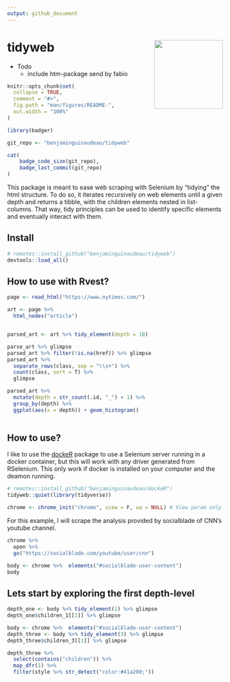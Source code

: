```yaml
---
output: github_document
---
```


<!-- README.md is generated from README.Rmd. Please edit that file -->
# tidyweb <img src="man/figures/tidyweb_logo.png" width="160px" align="right" />

+ Todo
  * include htm-package send by fabio


```r
knitr::opts_chunk$set(
  collapse = TRUE,
  comment = "#>",
  fig.path = "man/figures/README-",
  out.width = "100%"
)

```

```r

library(badger)

git_repo <- "benjaminguinaudeau/tidyweb"

cat(
	badge_code_size(git_repo),
	badge_last_commit(git_repo)
)
```


This package is meant to ease web scraping with Selenium by "tidying" the html structure. To do so, it iterates recursively on web elements until a given depth and returns a tibble, with the children elements nested in list-columns. That way, tidy principles can be used to identify specific elements and eventually interact with them. 

## Install

```r
# remotes::install_github("benjaminguinaudeau/tidyweb")
devtools::load_all()
```

## How to use with Rvest?

```r
page <- read_html("https://www.nytimes.com/")

art <- page %>%
  html_nodes("article")


parsed_art <- art %>% tidy_element(depth = 10) 

parse_art %>% glimpse
parsed_art %>% filter(!is.na(href)) %>% glimpse
parsed_art %>% 
  separate_rows(class, sep = "\\s+") %>%
  count(class, sort = T) %>%
  glimpse

parsed_art %>% 
  mutate(depth = str_count(.id, "_") + 1) %>%
  group_by(depth) %>%
  ggplot(aes(x = depth)) + geom_histogram()
  

```



## How to use? 

I like to use the [dockeR](http://github.com/benjaminguinaudeau/dockeR) package to use a Selenium server running in a docker container, but this will work with any driver generated from RSelenium. This only work if docker is installed on your computer and the deamon running.

```r
# remotes::install_github("benjaminguinaudeau/dockeR")
tidyweb::quiet(library(tidyverse))

chrome <- chrome_init("chrome", view = F, ua = NULL) # View param only works for mac
```

For this example, I will scrape the analysis provided by socialblade of CNN's youtube channel. 

```r


chrome %>% 
  open %>%
  go("https://socialblade.com/youtube/user/cnn")
```


```r
body <- chrome %>%  elements("#socialblade-user-content")
body
```


## Lets start by exploring the first depth-level

```r
depth_one <- body %>% tidy_element(1) %>% glimpse
depth_one$children_1[[1]] %>% glimpse
```


```r
body <- chrome %>%  elements("#socialblade-user-content")
depth_three <- body %>% tidy_element(3) %>% glimpse
depth_three$children_3[[1]] %>% glimpse

```

```r
depth_three %>%
  select(contains("children")) %>%
  map_dfr(1) %>%
  filter(style %>% str_detect("color:#41a200;"))
  
```

